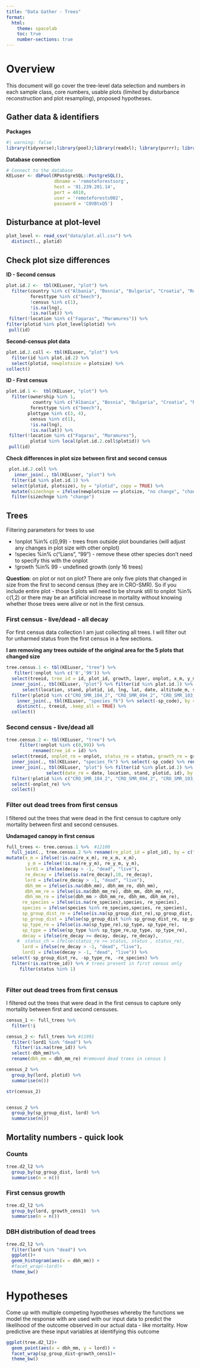 ```yaml
---
title: "Data Gather - Trees"
format:
  html:
    theme: spacelab
    toc: true
    number-sections: true
---
```


# Overview

This document will go cover the tree-level data selection and numbers in each sample class, core numbers, usable plots (limited by disturbance reconstruction and plot resampling), proposed hypotheses. 

::: panel-tabset

## Gather data & identifiers

**Packages**

```r
#| warning: false
library(tidyverse);library(pool);library(readxl); library(purrr); library(readr); library(dplR); library(RPostgreSQL)
```

**Database connection**
```r
# Connect to the database
KELuser <- dbPool(RPostgreSQL::PostgreSQL(),
                  dbname = 'remoteforestsorg',
                  host = '91.239.201.14',
                  port = 4010,
                  user = 'remoteforests002', 
                  password = 'COVBtxQ5')
```

## Disturbance at plot-level

```r
plot_level <- read_csv("data/plot.all.csv") %>% 
  distinct(., plotid)
```

## Check plot size differences 

**ID - Second census**

```r
plot.id.2 <-  tbl(KELuser, "plot") %>%
  filter(country %in% c("Albania", "Bosnia", "Bulgaria", "Croatia", "Romania"),
         foresttype %in% c("beech"),
         !census %in% c(1),
         !is.na(lng),
         !is.na(lat)) %>%
 filter(!location %in% c("Fagaras", "Maramures")) %>%
filter(plotid %in% plot_level$plotid) %>%
 pull(id)
```

**Second-census plot data**
```r
plot.id.2.coll <- tbl(KELuser, "plot") %>%
  filter(id %in% plot.id.2) %>%
  select(plotid, newplotsize = plotsize) %>%
collect()
```

**ID - First census**
```r
plot.id.1 <-  tbl(KELuser, "plot") %>%
  filter(ownership %in% 1,
          country %in% c("Albania", "Bosnia", "Bulgaria", "Croatia", "Romania"),
         foresttype %in% c("beech"),
        plottype %in% c(3, 4),
         census %in% c(1),
         !is.na(lng),
         !is.na(lat)) %>%
 filter(!location %in% c("Fagaras", "Maramures"),
         plotid %in% local(plot.id.2.coll$plotid)) %>%
 pull(id)
```

**Check differences in plot size between first and second census**
```r
 plot.id.2.coll %>%
   inner_join(., tbl(KELuser, "plot") %>%
  filter(id %in% plot.id.1) %>%
  select(plotid, plotsize), by = "plotid", copy = TRUE) %>%
  mutate(sizechnge = ifelse(newplotsize == plotsize, "no change", "change")) %>%
  filter(sizechnge %in% "change")
```

:::

## Trees

Filtering parameters for trees to use 

<!-- * DBH >= 60 - the minimum dbh measured -->
* !onplot %in% c(0,99) - trees from outside plot boundaries (will adjust any changes in plot size with other onplot)
* !species %in% c("Lians", "99") - remove these other species
<!-- * treetype %in% c("0","g") - suppressed + all regular trees --> don't need to specify this with the onplot 
* !growth %in% 99 - undefined growth (only 16 trees) 

**Question**: on plot or not on plot? There are only five plots that changed in size from the first to second census (they are in CRO-SMR). So if you include entire plot - those 5 plots will need to be shrunk still to onplot %in% c(1,2) or there may be an artificial increase in mortality without knowing whether those trees were alive or not in the first census.

::: panel-tabset

### First census - live/dead - all decay 

For first census data collection I am just collecting all trees. I will filter out for unharmed status from the first census in a few sections. 

**I am removing any trees outside of the original area for the 5 plots that changed size**

```r
tree.census.1 <- tbl(KELuser, "tree") %>%
   filter(!onplot %in% c('0','99')) %>%
  select(treeid, tree_id = id, plot_id, growth, layer, onplot, x_m, y_m, dbh_mm, decay, species, treetype, status) %>%
  inner_join(., tbl(KELuser, "plot") %>% filter(id %in% plot.id.1) %>% 
      select(location, stand, plotid, id, lng, lat, date, altitude_m, slope, aspect), by = c("plot_id" = "id")) %>%
  filter(!plotid %in% c("CRO_SMR_104_2", "CRO_SMR_094_2", "CRO_SMR_103_2", "CRO_SMR_105_1"," CRO_SMR_094_1")| !onplot %in% c(0,3)) %>%
    inner_join(., tbl(KELuser, "species_fk") %>% select(-sp_code), by = c("species" = "id")) %>%
    distinct(., treeid, .keep_all = TRUE) %>%
  collect()
```

### Second census - live/dead all

```r
tree.census.2 <- tbl(KELuser, "tree") %>%
     filter(!onplot %in% c(0,99)) %>%
          rename(tree_id = id) %>%
  select(treeid, onplot_re = onplot, status_re = status, growth_re = growth, layer_re = layer, re_species = species, dbh_mm_re = dbh_mm, re_x_m = x_m, re_y_m = y_m, re_decay = decay, plot_id) %>%
  inner_join(., tbl(KELuser, "species_fk") %>% select(-sp_code) %>% rename(sp_type_re = sp_type, sp_group_dist_re = sp_group_dist), by = c("re_species" = "id")) %>%
  inner_join(., tbl(KELuser, "plot") %>% filter(id %in% plot.id.2) %>%
               select(date_re = date, location, stand, plotid, id), by = c("plot_id" = "id")) %>%
  filter(!plotid %in% c("CRO_SMR_104_2", "CRO_SMR_094_2", "CRO_SMR_103_2", "CRO_SMR_105_1"," CRO_SMR_094_1")| !onplot_re %in% c(0,3)) %>% # keep the trees within the 1000 m2 circle for these plots that got larger. 
  select(-onplot_re) %>%
  collect() 
```

### Filter out dead trees from first census

I filtered out the trees that were dead in the first census to capture only mortality between first and second censuses.

**Undamaged canopy in first census**
```r
full_trees <- tree.census.1 %>%  #12100
  full_join(., tree.census.2 %>% rename(re_plot_id = plot_id), by = c("location", "stand", "plotid", "treeid")) %>% #ignore all of the added trees from ingrowth in the second census - there are some larger trees that were likely missed 
mutate(x_m = ifelse(!is.na(re_x_m), re_x_m, x_m),
        y_m = ifelse(!is.na(re_y_m), re_y_m, y_m),
       lord1 = ifelse(decay > -1, "dead", "live"),
       re_decay = ifelse(is.na(re_decay),10, re_decay),
       lord = ifelse(re_decay > -1, "dead", "live"),
       dbh_mm = ifelse(is.na(dbh_mm), dbh_mm_re, dbh_mm),
       dbh_mm_re = ifelse(is.na(dbh_mm_re), dbh_mm, dbh_mm_re), 
       dbh_mm_re = ifelse(dbh_mm > dbh_mm_re, dbh_mm, dbh_mm_re),
      re_species = ifelse(is.na(re_species),species, re_species),
      species = ifelse(species %in% re_species,species, re_species),
      sp_group_dist_re = ifelse(is.na(sp_group_dist_re),sp_group_dist, sp_group_dist_re),
      sp_group_dist = ifelse(sp_group_dist %in% sp_group_dist_re, sp_group_dist, sp_group_dist_re),
      sp_type_re = ifelse(is.na(sp_type_re),sp_type, sp_type_re),
      sp_type = ifelse(sp_type %in% sp_type_re,sp_type, sp_type_re),
      decay = ifelse(re_decay >= decay, decay, re_decay),
    #  status_ch = ifelse(status_re >= status, status , status_re),
      lord = ifelse(re_decay > -1, "dead", "live"),
      lord1 = ifelse(decay > -1, "dead", "live")) %>%
  select(-sp_group_dist_re, -sp_type_re, -re_species) %>%
  filter(!is.na(tree_id)) %>% # trees present in first census only 
     filter(status %in% 1)
    
```

### Filter out dead trees from first census

I filtered out the trees that were dead in the first census to capture only mortality between first and second censuses.

```r
census_1 <- full_trees %>% 
  filter(!i

census_2 <- full_trees %>% #11991
  filter(!lord1 %in% "dead") %>%
   filter(!is.na(tree_id)) %>%
  select(-dbh_mm)%>%
  rename(dbh_mm = dbh_mm_re) #removed dead trees in census 1

census_2 %>%
  group_by(lord, plotid) %>%
  summarise(n())

str(census_2)


census_2 %>% 
  group_by(sp_group_dist, lord) %>%
  summarise(n())
```

:::

## Mortality numbers - quick look

### Counts

```r
tree.d2_l2 %>%
  group_by(sp_group_dist, lord) %>%
  summarise(n = n())
```

### First census growth
```r
tree.d2_l2 %>%
  group_by(lord, growth_cens1)  %>%
  summarise(n = n())
```

### DBH distribution of dead trees

```r
tree.d2_l2 %>%
  filter(lord %in% "dead") %>%
  ggplot()+
  geom_histogram(aes(x = dbh_mm)) +
  #facet_wrap(~lord)+
  theme_bw()
```

# Hypotheses

Come up with multiple competing hypotheses whereby the functions we model the response with are used with our input data to predict the likelihood of the outcome observed in our actual data - like mortality. How predictive are these input variables at identifying this outcome

```r
ggplot(tree.d2_l2)+
  geom_point(aes(x = dbh_mm, y = lord)) +
  facet_wrap(sp_group_dist~growth_cens1)+
  theme_bw()
```














